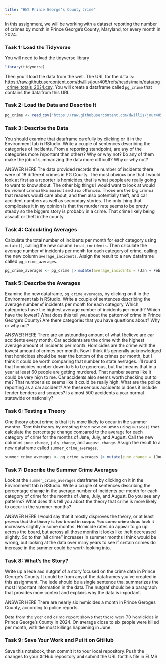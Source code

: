 ```yaml
---
title: "HW2 Prince George's County Crime"
---
```


In this assignment, we will be working with a dataset reporting the number of crimes by month in Prince George's County, Maryland, for every month in 2024.

### Task 1: Load the Tidyverse

You will need to load the tidyverse library

```r
library(tidyverse)
```

Then you'll load the data from the web. The URL for the data is: <https://raw.githubusercontent.com/dwillis/jour405/refs/heads/main/data/pg_crime_totals_2024.csv>. You will create a dataframe called `pg_crime` that contains the data from this URL.

### Task 2: Load the Data and Describe It

```r
pg_crime <- read_csv("https://raw.githubusercontent.com/dwillis/jour405/refs/heads/main/data/pg_crime_totals_2024.csv")
```

### Task 3: Describe the Data

You should examine that dataframe carefully by clicking on it in the Environment tab in RStudio. Write a couple of sentences describing the categories of incidents. From a reporting standpoint, are any of the categories more important than others? Why or why not? Do any of them make the job of summarizing the data more difficult? Why or why not?

ANSWER HERE The data provided records the number of incidents there were of 18 different crimes in PG County. The most obvious one that I would look at first as a reporter is homicides, that is what people are really going to want to know about. The other big things I would want to look at would be violent crimes like assault and sex offences. Those are the big crimes that readers would care about, and then also potentially theft, and car accident numbers as well as secondary stories. The only thing that complicates it in my opinion is that the murder rate seems to be pretty steady so the biggers story is probably in a crime. That crime likely being assault or theft in the county.

### Task 4: Calculating Averages

Calculate the total number of incidents per month for each category using `mutate()`, calling the new column `total_incidents`. Then calculate the average number of incidents per month for each category of crime, calling the new column `average_incidents`. Assign the result to a new dataframe called `pg_crime_averages`.

```r
pg_crime_averages <- pg_crime |> mutate(average_incidents = (Jan + Feb + Mar + Apr + May + Jun + Jul + Aug + Sep + Oct + Nov + Dec) / 12) |> mutate(total_incidents = (Jan + Feb + Mar + Apr + May + Jun + Jul + Aug + Sep + Oct + Nov + Dec))
```

### Task 5: Describe the Averages

Examine the new dataframe, `pg_crime_averages`, by clicking on it in the Environment tab in RStudio. Write a couple of sentences describing the average number of incidents per month for each category. Which categories have the highest average number of incidents per month? Which have the lowest? What does this tell you about the pattern of crime in Prince George's County? Are there categories that you have questions about? Why or why not?

ANSWER HERE There are an astounding amount of what I believe are car accidents every month. Car accidents are the crime with the highest average amount of incidents per month. Homicides are the crime with the lowest amount of crimes per month. Now I think it's generally acknowledged that homicides should be near the bottom of the crimes per month, but I think it could be worth comparing that number to state averages. I'll round that homicides number down to 5 to be generous, but that means that in a year at least 60 people are getting murdered. That number seems like it could be very high to me. Car accidents also seems worth checking out to me? That number also seems like it could be really high. What are the police reporting as a car accident? Are these serious accidents or does it include fender benders and scrapes? Is almost 500 accidents a year normal statewide or nationally?

### Task 6: Testing a Theory

One theory about crime is that it is more likely to occur in the summer months. Test this theory by creating three new columns using `mutate()` that calculate the percentage change compared to the average for each category of crime for the months of June, July, and August. Call the new columns `june_change`, `july_change`, and `august_change`. Assign the result to a new dataframe called `summer_crime_averages`.

```r
summer_crime_averages <- pg_crime_averages |> mutate(june_change = (Jun - average_incidents) / average_incidents) |> mutate(july_change = (Jul - average_incidents) / average_incidents) |> mutate(august_change = (Aug - average_incidents) / average_incidents)
```

### Task 7: Describe the Summer Crime Averages

Look at the `summer_crime_averages` dataframe by clicking on it in the Environment tab in RStudio. Write a couple of sentences describing the percentage change in the average number of incidents per month for each category of crime for the months of June, July, and August. Do you see any patterns? What does this tell you about the theory that crime is more likely to occur in the summer months?

ANSWER HERE
I would say that it mostly disproves the theory, or at least proves that the theory is too broad in scope. Yes some crime does look it increases slightly in some months. Homicide rates do appear to go up across the board, but across all those months it looks like theft decreased slightly. So to that 'all crime" increases in summer months I think would be wrong, but looking at the data over many years to see if certain crimes do increase in the summer could be worth looking into.

### Task 8: What's the Story?

Write up a lede and nutgraf of a story focused on the crime data in Prince George's County. It could be from any of the dataframes you've created in this assignment. The lede should be a single sentence that summarizes the most important information in the data. The nutgraf should be a paragraph that provides more context and explains why the data is important.

ANSWER HERE
There are nearly six homicides a month in Prince Geroges County, according to police reports.

Data from the year end crime report shows that there were 70 homicides in Prince George's County in 2024. On average close to six people were killed per month, with the most killings happening in June.

### Task 9: Save Your Work and Put it on GitHub

Save this notebook, then commit it to your local repository. Push the changes to your GitHub repository and submit the URL for this file in ELMS.
